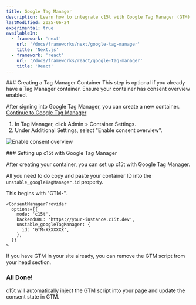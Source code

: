 ```yaml
---
title: Google Tag Manager
description: Learn how to integrate c15t with Google Tag Manager (GTM).
lastModified: 2025-06-24
experimental: true
availableIn:
  - framework: 'next'
    url: '/docs/frameworks/next/google-tag-manager'
    title: 'Next.js'
  - framework: 'react'
    url: '/docs/frameworks/react/google-tag-manager'
    title: 'React'
---
```


<Steps> 
<Step>
### Creating a Tag Manager Container

<Callout type="note">
This step is optional if you already have a Tag Manager container. Ensure your container has consent overview enabled.
</Callout>

After signing into Google Tag Manager, you can create a new container.
[Continue to Google Tag Manager](https://tagmanager.google.com/)

1. In Tag Manager, click Admin > Container Settings.
2. Under Additional Settings, select "Enable consent overview".

![Enable consent overview](./assets/container-settings.png)
</Step>

<Step>
### Setting up c15t with Google Tag Manager

After creating your container, you can set up c15t with Google Tag Manager.

All you need to do copy and paste your container ID into the `unstable_googleTagManager.id` property.

This begins with "GTM-". 

```tsx
<ConsentManagerProvider
  options={{
    mode: 'c15t',
    backendURL: 'https://your-instance.c15t.dev',
    unstable_googleTagManager: {
      id: 'GTM-XXXXXXX',
    },
  }}
>
```

If you have GTM in your site already, you can remove the GTM script from your head section.

</Step>
</Steps>

### All Done!

c15t will automatically inject the GTM script into your page and update the consent state in GTM.







